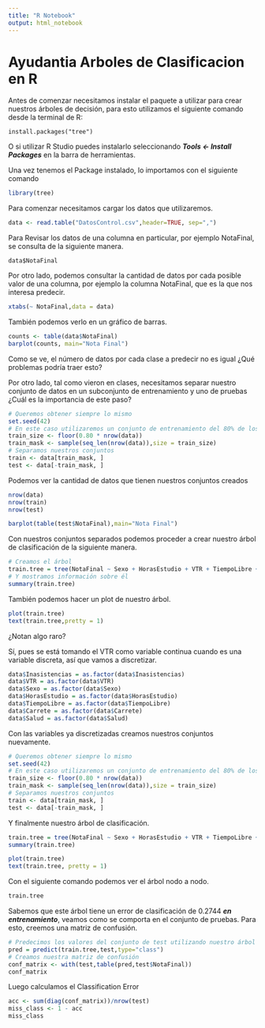 ```yaml
---
title: "R Notebook"
output: html_notebook
---
```


# Ayudantia Arboles de Clasificacion en R

Antes de comenzar necesitamos instalar el paquete a utilizar para crear nuestros árboles de decisión, para esto utilizamos el siguiente comando desde la terminal de R:

~~~
install.packages("tree")
~~~
O si utilizar R Studio puedes instalarlo seleccionando _**Tools $\leftarrow$ Install Packages**_ en la barra de herramientas.

Una vez tenemos el Package instalado, lo importamos con el siguiente comando

```r
library(tree)
```

Para comenzar necesitamos cargar los datos que utilizaremos.

```r
data <- read.table("DatosControl.csv",header=TRUE, sep=",")
```

Para Revisar los datos de una columna en particular, por ejemplo NotaFinal, se consulta de la siguiente manera.

~~~
data$NotaFinal
~~~

Por otro lado, podemos consultar la cantidad de datos por cada posible valor de una columna, por ejemplo la columna NotaFinal, que es la que nos interesa predecir.
```r
xtabs(~ NotaFinal,data = data)
```

También podemos verlo en un gráfico de barras.

```r
counts <- table(data$NotaFinal)
barplot(counts, main="Nota Final")
```

Como se ve, el número de datos por cada clase a predecir no es igual ¿Qué problemas podría traer esto?

Por otro lado, tal como vieron en clases, necesitamos separar nuestro conjunto de datos en un subconjunto de entrenamiento y uno de pruebas ¿Cuál es la importancia de este paso?

```r
# Queremos obtener siempre lo mismo
set.seed(42)
# En este caso utilizaremos un conjunto de entrenamiento del 80% de los datos
train_size <- floor(0.80 * nrow(data))
train_mask <- sample(seq_len(nrow(data)),size = train_size)
# Separamos nuestros conjuntos
train <- data[train_mask, ]
test <- data[-train_mask, ]
```

Podemos ver la cantidad de datos que tienen nuestros conjuntos creados
```r
nrow(data)
nrow(train)
nrow(test)
```


```r
barplot(table(test$NotaFinal),main="Nota Final")
```

Con nuestros conjuntos separados podemos proceder a crear nuestro árbol de clasificación de la siguiente manera.

```r
# Creamos el árbol
train.tree = tree(NotaFinal ~ Sexo + HorasEstudio + VTR + TiempoLibre + Carrete + Salud + Inasistencias, data=train)
# Y mostramos información sobre él
summary(train.tree)
```

También podemos hacer un plot de nuestro árbol.

```r
plot(train.tree)
text(train.tree,pretty = 1)
```

¿Notan algo raro? 

Sí, pues se está tomando el VTR como variable continua cuando es una variable discreta, así que vamos a discretizar.

```r
data$Inasistencias = as.factor(data$Inasistencias)
data$VTR = as.factor(data$VTR)
data$Sexo = as.factor(data$Sexo)
data$HorasEstudio = as.factor(data$HorasEstudio)
data$TiempoLibre = as.factor(data$TiempoLibre)
data$Carrete = as.factor(data$Carrete)
data$Salud = as.factor(data$Salud)

```

Con las variables ya discretizadas creamos nuestros conjuntos nuevamente.

```r
# Queremos obtener siempre lo mismo
set.seed(42)
# En este caso utilizaremos un conjunto de entrenamiento del 80% de los datos
train_size <- floor(0.80 * nrow(data))
train_mask <- sample(seq_len(nrow(data)),size = train_size)
# Separamos nuestros conjuntos
train <- data[train_mask, ]
test <- data[-train_mask, ]
```

Y finalmente nuestro árbol de clasificación.

```r
train.tree = tree(NotaFinal ~ Sexo + HorasEstudio + VTR + TiempoLibre + Carrete + Salud + Inasistencias, data=train)
summary(train.tree)
```

```r
plot(train.tree)
text(train.tree, pretty = 1)
```

Con el siguiente comando podemos ver el árbol nodo a nodo.
```r
train.tree
```

Sabemos que este árbol tiene un error de clasificación de 0.2744 _**en entrenamiento**_, veamos como se comporta en el conjunto de pruebas. Para esto, creemos una matriz de confusión.

```r
# Predecimos los valores del conjunto de test utilizando nuestro árbol
pred = predict(train.tree,test,type="class")
# Creamos nuestra matriz de confusión
conf_matrix <- with(test,table(pred,test$NotaFinal))
conf_matrix
```

Luego calculamos el Classification Error

```r
acc <- sum(diag(conf_matrix))/nrow(test)
miss_class <- 1 - acc
miss_class
```

